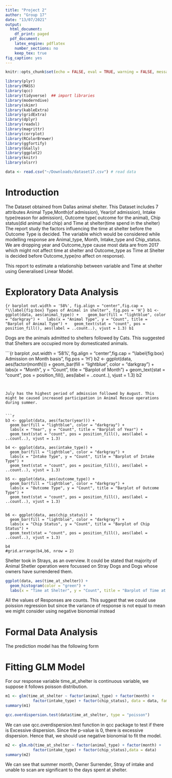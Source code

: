 ```yaml
---
title: "Project 2"
author: "Group 17"
date: "13/07/2021"
output:
  html_document:
    df_print: paged
  pdf_document:
    latex_engine: pdflatex
    number_sections: no
    keep_tex: true
fig_caption: yes
---
```



```r
knitr::opts_chunk$set(echo = FALSE, eval = TRUE, warning = FALSE, message = FALSE, comment = NA)
```

```r
library(plyr)
library(MASS)
library(qcc)
library(tidyverse)  ## import libraries
library(moderndive)
library(skimr)
library(kableExtra)
library(gridExtra)
library(dplyr)
library(readxl)
library(magrittr)
library(corrplot)
library(RColorBrewer)
library(ggfortify)
library(GGally)
library(ggplot2)
library(knitr)
library(olsrr)
```

```r
data <- read.csv("~/Downloads/dataset17.csv") # read data

```
# Introduction {#sec:Intro}

The Dataset obtained from Dallas animal shelter. This Dataset includes 7 attributes Animal Type,Month(of admission), Year(of admission), Intake type(reason for admission), Outcome type( outcome for the animal), Chip status(did animal had chip) and Time at shelter(time spend in the shelter)
The report study the factors influencing the time at shelter before the Outcome Type is decided. The variable which would be considered while modelling response are Animal_type, Month, Intake_type and Chip_status. We are dropping year and Outcome_type cause most data are from 2017 which might not affect time at shelter and Outcome_type as Time at Shelter is decided before Outcome_type(no affect on response).

This report to estimate a relationship between variable and Time at shelter using Generalised Linear Model. 

# Exploratory Data Analysis {#sec:EDA}

```{r barplot out.width = '58%', fig.align = "center",fig.cap = "\\label{fig:box} Types of Animal in shelter", fig.pos = 'H'}
b1 <- ggplot(data, aes(animal_type)) + 
  geom_bar(fill = "lightblue", color = "darkgray") +
  labs(x = "Animal Type", y = "Count", title = "Barplot of Animal Type") +
  geom_text(stat = "count", pos = position_fill(), aes(label = ..count..), vjust = 1.3)
b1
```

Dogs are the animals admitted to shelters followed by Cats. This suggested that Shelters are occupied more by domesticated animals.




```{r barplot ,out.width = '58%', fig.align = "center",fig.cap = "\\label{fig:box} Admission on Month basis", fig.pos = 'H'}
b2 <- ggplot(data, aes(factor(month))) + 
  geom_bar(fill = "lightblue", color = "darkgray") +
  labs(x = "Month", y = "Count", title = "Barplot of Month") +
  geom_text(stat = "count", pos = position_fill(), aes(label = ..count..), vjust = 1.3)
b2

```


July has the highest period of admission followed by August. This might be caused increased participation in Animal Rescue operations during summer.


```r
b3 <- ggplot(data, aes(factor(year))) + 
  geom_bar(fill = "lightblue", color = "darkgray") +
  labs(x = "Year", y = "Count", title = "Barplot of Year") +
  geom_text(stat = "count", pos = position_fill(), aes(label = ..count..), vjust = 1.3)

b4 <- ggplot(data, aes(intake_type)) + 
  geom_bar(fill = "lightblue", color = "darkgray") +
  labs(x = "Intake Type", y = "Count", title = "Barplot of Intake Type") +
  geom_text(stat = "count", pos = position_fill(), aes(label = ..count..), vjust = 1.3)

b5 <- ggplot(data, aes(outcome_type)) + 
  geom_bar(fill = "lightblue", color = "darkgray") +
  labs(x = "Outcome Type", y = "Count", title = "Barplot of Outcome Type") +
  geom_text(stat = "count", pos = position_fill(), aes(label = ..count..), vjust = 1.3)


b6 <- ggplot(data, aes(chip_status)) + 
  geom_bar(fill = "lightblue", color = "darkgray") +
  labs(x = "Chip Status", y = "Count", title = "Barplot of Chip Status") +
  geom_text(stat = "count", pos = position_fill(), aes(label = ..count..), vjust = 1.3)

b4
#grid.arrange(b4,b6, nrow = 2)
```


Shelter took in Strays, as an overview. It could be stated that majority of Animal Shetler operation were focussed on Stray Dogs and Dogs whose owners have surrendered them.



```r
ggplot(data, aes(time_at_shelter)) + 
  geom_histogram(color = "green") +
  labs(x = "Time at Shelter", y = "Count", title = "Barplot of Time at Shelter")
```

All the values of Responses are counts. This suggest that we could use poission regression but since the variance of response is not equal to mean we might consider using negative bionomial instead


# Formal Data Analysis {#sec:FDA}
The prediction model has the following form 

# Fitting GLM Model
For our response variable time_at_shelter is continuous variable, we suppose it follows poisson distribution.

```r
m1 <- glm(time_at_shelter ~ factor(animal_type) + factor(month) +
            factor(intake_type) + factor(chip_status), data = data, family =poisson())
summary(m1)

qcc.overdispersion.test(data$time_at_shelter, type = "poisson")
```
We can use qcc.overdispersion.test function in qcc package to test if there is Excessive dispersion. Since the p-value is 0, there is excessive dispersion. Hence that, we should use negative bionomial to fit the model.

```r

m2 <- glm.nb(time_at_shelter ~ factor(animal_type) + factor(month) +
            factor(intake_type) + factor(chip_status),data = data)
summary(m2)

```
We can see that summer month, Owner Surrender, Stray of intake and unable to scan  are significant to the days spent at shelter.

